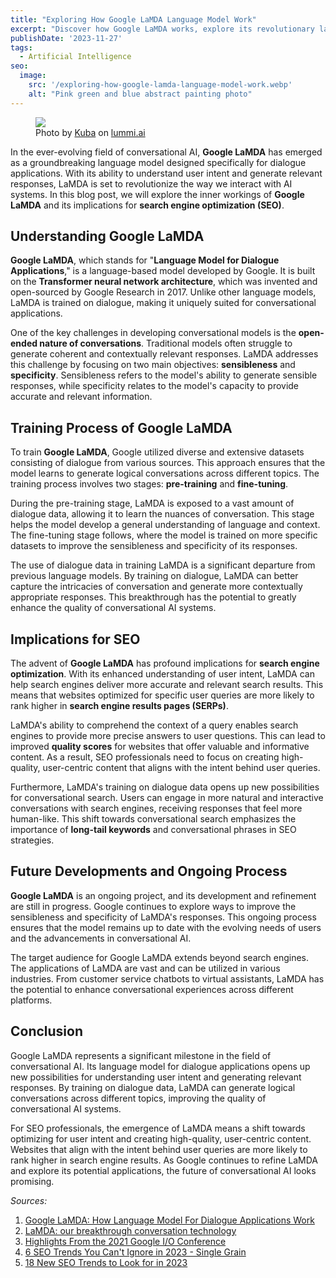 ```yaml
---
title: "Exploring How Google LaMDA Language Model Work"
excerpt: "Discover how Google LaMDA works, explore its revolutionary language model for dialogue applications, and learn its impact on the future of SEO."
publishDate: '2023-11-27'
tags:
  - Artificial Intelligence
seo:
  image:
    src: '/exploring-how-google-lamda-language-model-work.webp'
    alt: "Pink green and blue abstract painting photo"
---
```


<figure>
  <Image 
    id="cover-img" 
    src={coverImage} 
    loading="eager" 
    priority={true} 
  />
  <figcaption>
    Photo by <a href="https://www.lummi.ai/creator/kubadesign">Kuba</a> on <a href="https://www.lummi.ai/">lummi.ai</a>
  </figcaption>
</figure>

In the ever-evolving field of conversational AI, **Google LaMDA** has emerged as a groundbreaking language model designed specifically for dialogue applications. With its ability to understand user intent and generate relevant responses, LaMDA is set to revolutionize the way we interact with AI systems. In this blog post, we will explore the inner workings of **Google LaMDA** and its implications for **search engine optimization (SEO)**.

## Understanding Google LaMDA

**Google LaMDA**, which stands for "**Language Model for Dialogue Applications**," is a language-based model developed by Google. It is built on the **Transformer neural network architecture**, which was invented and open-sourced by Google Research in 2017. Unlike other language models, LaMDA is trained on dialogue, making it uniquely suited for conversational applications.

One of the key challenges in developing conversational models is the **open-ended nature of conversations**. Traditional models often struggle to generate coherent and contextually relevant responses. LaMDA addresses this challenge by focusing on two main objectives: **sensibleness** and **specificity**. Sensibleness refers to the model's ability to generate sensible responses, while specificity relates to the model's capacity to provide accurate and relevant information.

## Training Process of Google LaMDA

To train **Google LaMDA**, Google utilized diverse and extensive datasets consisting of dialogue from various sources. This approach ensures that the model learns to generate logical conversations across different topics. The training process involves two stages: **pre-training** and **fine-tuning**.

During the pre-training stage, LaMDA is exposed to a vast amount of dialogue data, allowing it to learn the nuances of conversation. This stage helps the model develop a general understanding of language and context. The fine-tuning stage follows, where the model is trained on more specific datasets to improve the sensibleness and specificity of its responses.

The use of dialogue data in training LaMDA is a significant departure from previous language models. By training on dialogue, LaMDA can better capture the intricacies of conversation and generate more contextually appropriate responses. This breakthrough has the potential to greatly enhance the quality of conversational AI systems.

## Implications for SEO

The advent of **Google LaMDA** has profound implications for **search engine optimization**. With its enhanced understanding of user intent, LaMDA can help search engines deliver more accurate and relevant search results. This means that websites optimized for specific user queries are more likely to rank higher in **search engine results pages (SERPs)**.

LaMDA's ability to comprehend the context of a query enables search engines to provide more precise answers to user questions. This can lead to improved **quality scores** for websites that offer valuable and informative content. As a result, SEO professionals need to focus on creating high-quality, user-centric content that aligns with the intent behind user queries.

Furthermore, LaMDA's training on dialogue data opens up new possibilities for conversational search. Users can engage in more natural and interactive conversations with search engines, receiving responses that feel more human-like. This shift towards conversational search emphasizes the importance of **long-tail keywords** and conversational phrases in SEO strategies.

## Future Developments and Ongoing Process

**Google LaMDA** is an ongoing project, and its development and refinement are still in progress. Google continues to explore ways to improve the sensibleness and specificity of LaMDA's responses. This ongoing process ensures that the model remains up to date with the evolving needs of users and the advancements in conversational AI.

The target audience for Google LaMDA extends beyond search engines. The applications of LaMDA are vast and can be utilized in various industries. From customer service chatbots to virtual assistants, LaMDA has the potential to enhance conversational experiences across different platforms.

## Conclusion

Google LaMDA represents a significant milestone in the field of conversational AI. Its language model for dialogue applications opens up new possibilities for understanding user intent and generating relevant responses. By training on dialogue data, LaMDA can generate logical conversations across different topics, improving the quality of conversational AI systems.

For SEO professionals, the emergence of LaMDA means a shift towards optimizing for user intent and creating high-quality, user-centric content. Websites that align with the intent behind user queries are more likely to rank higher in search engine results. As Google continues to refine LaMDA and explore its potential applications, the future of conversational AI looks promising.

_Sources:_

1. [Google LaMDA: How Language Model For Dialogue Applications Work](https://www.searchenginejournal.com/how-google-lamda-works/442064/)
2. [LaMDA: our breakthrough conversation technology](https://blog.google/technology/ai/lamda/)
3. [Highlights From the 2021 Google I/O Conference](https://www.cmswire.com/digital-marketing/6-takeaways-for-marketers-from-the-2021-google-io-conference/)
4. [6 SEO Trends You Can't Ignore in 2023 - Single Grain](https://www.singlegrain.com/seo/seo-trends/)
5. [18 New SEO Trends to Look for in 2023](https://www.stanventures.com/blog/seo-trends/)